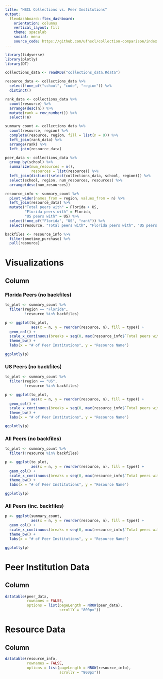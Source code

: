 ```yaml
---
title: "HSCL Collections vs. Peer Institutions"
output: 
  flexdashboard::flex_dashboard:
    orientation: columns
    vertical_layout: fill
    theme: spacelab
    social: menu
    source_code: https://github.com/ufhscl/collection-comparison/index.Rmd
---
```


```r
library(tidyverse)
library(plotly)
library(DT)

collections_data <- readRDS("collections_data.Rdata")
```

```r
resource_data <- collections_data %>%
  select(!one_of("school", "code", "region")) %>%
  distinct()

rank_data <- collections_data %>% 
  count(resource) %>%
  arrange(desc(n)) %>%
  mutate(rank = row_number()) %>%
  select(!n)

summary_count <- collections_data %>%
  count(resource, region) %>%
  complete(resource, region, fill = list(n = 0)) %>%
  left_join(rank_data) %>%
  arrange(rank) %>%
  left_join(resource_data)

peer_data <- collections_data %>%
  group_by(school) %>%
  summarize(num_resources = n(), 
            resources = list(resource)) %>%
  left_join(distinct(select(collections_data, school, region))) %>%
  select(school, region, num_resources, resources) %>%
  arrange(desc(num_resources))

resource_info <- summary_count %>%
  pivot_wider(names_from = region, values_from = n) %>%
  left_join(resource_data) %>%
  mutate("Total peers with" = Florida + US, 
         "Florida peers with" = Florida, 
         "US peers with" = US) %>%
  select(!one_of("Florida", "US", "rank")) %>%
  select(resource, "Total peers with", "Florida peers with", "US peers with", everything())

backfiles <- resource_info %>%
  filter(onetime_purchase) %>%
  pull(resource)

```

Visualizations
===================================== 

Column {.tabset .storyboard}
-------------------------------------

### Florida Peers (no backfiles)

```r
to_plot <- summary_count %>%
  filter(region == "Florida", 
         !resource %in% backfiles)

p <- ggplot(to_plot, 
            aes(x = n, y = reorder(resource, n), fill = type)) + 
  geom_col() + 
  scale_x_continuous(breaks = seq(0, max(resource_info$`Total peers with`), by = 2)) + 
  theme_bw() + 
  labs(x = "# of Peer Institutions", y = "Resource Name")

ggplotly(p)
```   

### US Peers (no backfiles)

```r
to_plot <- summary_count %>%
  filter(region == "US", 
         !resource %in% backfiles)

p <- ggplot(to_plot, 
            aes(x = n, y = reorder(resource, n), fill = type)) + 
  geom_col() + 
  scale_x_continuous(breaks = seq(0, max(resource_info$`Total peers with`), by = 2)) + 
  theme_bw() + 
  labs(x = "# of Peer Institutions", y = "Resource Name")

ggplotly(p)
```

### All Peers (no backfiles)

```r
to_plot <- summary_count %>%
  filter(!resource %in% backfiles)

p <- ggplot(to_plot, 
            aes(x = n, y = reorder(resource, n), fill = type)) + 
  geom_col() + 
  scale_x_continuous(breaks = seq(0, max(resource_info$`Total peers with`), by = 2)) + 
  theme_bw() + 
  labs(x = "# of Peer Institutions", y = "Resource Name")

ggplotly(p)
```

### All Peers (inc. backfiles)

```r
p <- ggplot(summary_count, 
            aes(x = n, y = reorder(resource, n), fill = type)) + 
  geom_col() + 
  scale_x_continuous(breaks = seq(0, max(resource_info$`Total peers with`), by = 2)) + 
  theme_bw() + 
  labs(x = "# of Peer Institutions", y = "Resource Name")

ggplotly(p)
```

Peer Institution Data {data-navmenu="Data Tables"}
=====================================

Column {data-width=800}
-----------------------------------------------------------------------

```r
datatable(peer_data, 
          rownames = FALSE, 
          options = list(pageLength = NROW(peer_data), 
                         scrollY = "800px"))
```



Resource Data {data-navmenu="Data Tables"}
===================================== 

Column {data-width=800}
-----------------------------------------------------------------------

```r
datatable(resource_info, 
          rownames = FALSE, 
          options = list(pageLength = NROW(resource_info), 
                         scrollY = "800px"))
```


